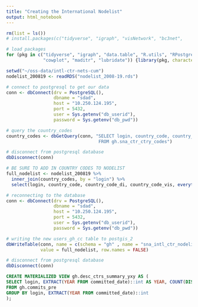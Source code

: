 ```yaml
---
title: "Creating the International Nodelist"
output: html_notebook
---
```




```r
rm(list = ls())
# install.packages(c("tidyverse", "igraph", "visNetwork", "bc3net", 

# load packages 
for (pkg in c("tidyverse", "igraph", "data.table", "R.utils", "RPostgreSQL",
              "cowplot", "maditr", "lubridate")) {library(pkg, character.only = TRUE)}

setwd("~/oss-data/intl-ctr-nets-cum")
nodelist_200819 <- readRDS("nodelist_2008-19.rds")

```

```r
# connect to postgresql to get our data
conn <- dbConnect(drv = PostgreSQL(), 
                  dbname = "sdad", 
                  host = "10.250.124.195", 
                  port = 5432, 
                  user = Sys.getenv("db_userid"), 
                  password = Sys.getenv("db_pwd"))

# query the country_codes
country_codes <- dbGetQuery(conn, "SELECT login, country_code, country_code_di, country_code_vis 
                                   FROM gh.sna_ctr_ctry_codes")

# disconnect from postgresql database 
dbDisconnect(conn)

```

```r
# BE SURE TO ADD IN COUNTRY CODES TO NODELIST 
full_nodelist <- nodelist_200819 %>% 
  inner_join(country_codes, by = "login") %>% 
  select(login, country_code, country_code_di, country_code_vis, everything(), -id)
```
```r
# reconnecting to the database 
conn <- dbConnect(drv = PostgreSQL(), 
                  dbname = "sdad", 
                  host = "10.250.124.195", 
                  port = 5432, 
                  user = Sys.getenv("db_userid"), 
                  password = Sys.getenv("db_pwd")) 

# writing the new users_gh_cc table to postgis_2
dbWriteTable(conn, name = c(schema = "gh" , name = "sna_intl_ctr_nodelist"), 
             value = full_nodelist, row.names = FALSE)

# disconnect from postgresql database  
dbDisconnect(conn)
```













```sql

CREATE MATERIALIZED VIEW gh.desc_ctrs_summary_yxy AS (
SELECT login, EXTRACT(YEAR FROM committed_date)::int AS YEAR, COUNT(DISTINCT slug) AS repos, COUNT(*) AS commits, SUM(additions) AS additions, SUM(deletions) AS deletions
FROM gh.commits_pre
GROUP BY login, EXTRACT(YEAR FROM committed_date)::int
); 

```
